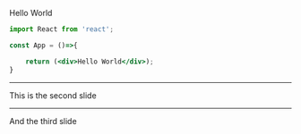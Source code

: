 
Hello World

```jsx
import React from 'react';

const App = ()=>{

    return (<div>Hello World</div>);
}

```

----

This is the second slide

--- 

And the third slide